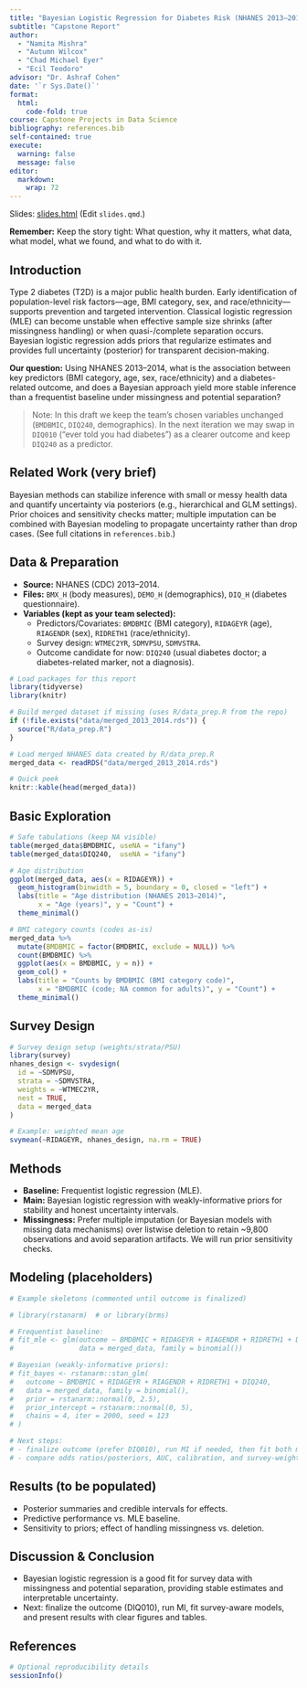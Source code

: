 ```yaml
---
title: "Bayesian Logistic Regression for Diabetes Risk (NHANES 2013–2014)"
subtitle: "Capstone Report"
author:
  - "Namita Mishra"
  - "Autumn Wilcox"
  - "Chad Michael Eyer"
  - "Ecil Teodoro"
advisor: "Dr. Ashraf Cohen"
date: '`r Sys.Date()`'
format:
  html:
    code-fold: true
course: Capstone Projects in Data Science
bibliography: references.bib
self-contained: true
execute:
  warning: false
  message: false
editor:
  markdown:
    wrap: 72
---
```


Slides: [slides.html](slides.html){target="_blank"} (Edit `slides.qmd`.)

::: callout-important
**Remember:** Keep the story tight: What question, why it matters,
what data, what model, what we found, and what to do with it.
:::

## Introduction

Type 2 diabetes (T2D) is a major public health burden. Early
identification of population-level risk factors—age, BMI category,
sex, and race/ethnicity—supports prevention and targeted intervention.
Classical logistic regression (MLE) can become unstable when effective
sample size shrinks (after missingness handling) or when quasi-/complete
separation occurs. Bayesian logistic regression adds priors that
regularize estimates and provides full uncertainty (posterior) for
transparent decision-making.

**Our question:** Using NHANES 2013–2014, what is the association
between key predictors (BMI category, age, sex, race/ethnicity) and a
diabetes-related outcome, and does a Bayesian approach yield more stable
inference than a frequentist baseline under missingness and potential
separation?

> Note: In this draft we keep the team’s chosen variables unchanged
> (`BMDBMIC`, `DIQ240`, demographics). In the next iteration we may
> swap in `DIQ010` (“ever told you had diabetes”) as a clearer outcome
> and keep `DIQ240` as a predictor.

## Related Work (very brief)

Bayesian methods can stabilize inference with small or messy health
data and quantify uncertainty via posteriors (e.g., hierarchical and
GLM settings). Prior choices and sensitivity checks matter; multiple
imputation can be combined with Bayesian modeling to propagate
uncertainty rather than drop cases. (See full citations in
`references.bib`.)

## Data & Preparation

- **Source:** NHANES (CDC) 2013–2014.
- **Files:** `BMX_H` (body measures), `DEMO_H` (demographics),
  `DIQ_H` (diabetes questionnaire).
- **Variables (kept as your team selected):**
  - Predictors/Covariates: `BMDBMIC` (BMI category), `RIDAGEYR` (age),
    `RIAGENDR` (sex), `RIDRETH1` (race/ethnicity).
  - Survey design: `WTMEC2YR`, `SDMVPSU`, `SDMVSTRA`.
  - Outcome candidate for now: `DIQ240` (usual diabetes doctor; a
    diabetes-related marker, not a diagnosis).

```r
# Load packages for this report
library(tidyverse)
library(knitr)

# Build merged dataset if missing (uses R/data_prep.R from the repo)
if (!file.exists("data/merged_2013_2014.rds")) {
  source("R/data_prep.R")
}

# Load merged NHANES data created by R/data_prep.R
merged_data <- readRDS("data/merged_2013_2014.rds")

# Quick peek
knitr::kable(head(merged_data))

```

## Basic Exploration 

```r

# Safe tabulations (keep NA visible)
table(merged_data$BMDBMIC, useNA = "ifany")
table(merged_data$DIQ240,  useNA = "ifany")

# Age distribution
ggplot(merged_data, aes(x = RIDAGEYR)) +
  geom_histogram(binwidth = 5, boundary = 0, closed = "left") +
  labs(title = "Age distribution (NHANES 2013–2014)",
       x = "Age (years)", y = "Count") +
  theme_minimal()

# BMI category counts (codes as-is)
merged_data %>%
  mutate(BMDBMIC = factor(BMDBMIC, exclude = NULL)) %>%
  count(BMDBMIC) %>%
  ggplot(aes(x = BMDBMIC, y = n)) +
  geom_col() +
  labs(title = "Counts by BMDBMIC (BMI category code)",
       x = "BMDBMIC (code; NA common for adults)", y = "Count") +
  theme_minimal()

```

## Survey Design

``` r

# Survey design setup (weights/strata/PSU)
library(survey)
nhanes_design <- svydesign(
  id = ~SDMVPSU,
  strata = ~SDMVSTRA,
  weights = ~WTMEC2YR,
  nest = TRUE,
  data = merged_data
)

# Example: weighted mean age
svymean(~RIDAGEYR, nhanes_design, na.rm = TRUE)

```

## Methods

- **Baseline:** Frequentist logistic regression (MLE).
- **Main:** Bayesian logistic regression with weakly-informative priors
for stability and honest uncertainty intervals.
- **Missingness:** Prefer multiple imputation (or Bayesian models with
missing data mechanisms) over listwise deletion to retain ~9,800
observations and avoid separation artifacts. We will run prior
sensitivity checks.

## Modeling (placeholders)

```r

# Example skeletons (commented until outcome is finalized)

# library(rstanarm)  # or library(brms)

# Frequentist baseline:
# fit_mle <- glm(outcome ~ BMDBMIC + RIDAGEYR + RIAGENDR + RIDRETH1 + DIQ240,
#                data = merged_data, family = binomial())

# Bayesian (weakly-informative priors):
# fit_bayes <- rstanarm::stan_glm(
#   outcome ~ BMDBMIC + RIDAGEYR + RIAGENDR + RIDRETH1 + DIQ240,
#   data = merged_data, family = binomial(),
#   prior = rstanarm::normal(0, 2.5),
#   prior_intercept = rstanarm::normal(0, 5),
#   chains = 4, iter = 2000, seed = 123
# )

# Next steps:
# - finalize outcome (prefer DIQ010), run MI if needed, then fit both models
# - compare odds ratios/posteriors, AUC, calibration, and survey-weighted variants

```

## Results (to be populated)

- Posterior summaries and credible intervals for effects.
- Predictive performance vs. MLE baseline.
- Sensitivity to priors; effect of handling missingness vs. deletion.

## Discussion & Conclusion

- Bayesian logistic regression is a good fit for survey data with
missingness and potential separation, providing stable estimates and
interpretable uncertainty.
- Next: finalize the outcome (DIQ010), run MI, fit survey-aware models,
and present results with clear figures and tables.

## References

```r

# Optional reproducibility details
sessionInfo()

```
